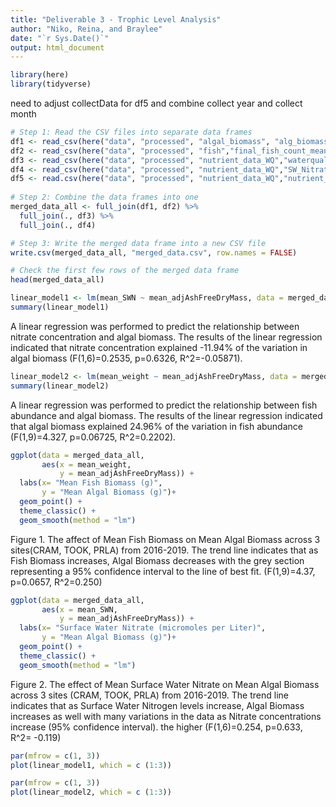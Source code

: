 ```yaml
---
title: "Deliverable 3 - Trophic Level Analysis"
author: "Niko, Reina, and Braylee"
date: "`r Sys.Date()`"
output: html_document
---
```

```r
library(here)
library(tidyverse)

```

need to adjust collectData for df5 and combine collect year and collect month
```r
# Step 1: Read the CSV files into separate data frames
df1 <- read_csv(here("data", "processed", "algal_biomass", "alg_biomass_means.csv"))
df2 <- read_csv(here("data", "processed", "fish","final_fish_count_means.csv"))
df3 <- read_csv(here("data", "processed", "nutrient_data_WQ","waterqual_means.csv"))
df4 <- read_csv(here("data", "processed", "nutrient_data_WQ","SW_Nitrate_means.csv"))
df5 <- read.csv(here("data", "processed", "nutrient_data_WQ","nutrient_data_means.csv"))
                
# Step 2: Combine the data frames into one
merged_data_all <- full_join(df1, df2) %>% 
  full_join(., df3) %>% 
  full_join(., df4)

# Step 3: Write the merged data frame into a new CSV file
write.csv(merged_data_all, "merged_data.csv", row.names = FALSE)

# Check the first few rows of the merged data frame
head(merged_data_all)
```


```r

linear_model1 <- lm(mean_SWN ~ mean_adjAshFreeDryMass, data = merged_data_all)
summary(linear_model1)
```

A linear regression was performed to predict the relationship between nitrate concentration and algal biomass. The results of the linear regression indicated that nitrate concentration explained -11.94% of the variation in algal biomass (F(1,6)=0.2535, p=0.6326, R^2=-0.05871).



```r
linear_model2 <- lm(mean_weight ~ mean_adjAshFreeDryMass, data = merged_data_all)
summary(linear_model2)
```

A linear regression was performed to predict the relationship between fish abundance and algal biomass. The results of the linear regression indicated that algal biomass explained 24.96% of the variation in fish abundance (F(1,9)=4.327, p=0.06725, R^2=0.2202). 


```r
ggplot(data = merged_data_all,
       aes(x = mean_weight, 
           y = mean_adjAshFreeDryMass)) +
  labs(x= "Mean Fish Biomass (g)",
       y = "Mean Algal Biomass (g)")+
  geom_point() +
  theme_classic() +
  geom_smooth(method = "lm")
```
Figure 1. The affect of Mean Fish Biomass on Mean Algal Biomass across 3 sites(CRAM, TOOK, PRLA) from 2016-2019. The trend line indicates that as Fish Biomass increases, Algal Biomass decreases with the grey section representing a 95% confidence interval to the line of best fit. (F(1,9)=4.37, p=0.0657, R^2=0.250) 

```r
ggplot(data = merged_data_all,
       aes(x = mean_SWN, 
           y = mean_adjAshFreeDryMass)) +
  labs(x= "Surface Water Nitrate (micromoles per Liter)", 
       y = "Mean Algal Biomass (g)")+
  geom_point() +
  theme_classic() +
  geom_smooth(method = "lm")
```
Figure 2. The effect of Mean Surface Water Nitrate on Mean Algal Biomass across 3 sites (CRAM, TOOK, PRLA) from 2016-2019. The trend line indicates that as Surface Water Nitrogen levels increase, Algal Biomass increases as well with many variations in the data as Nitrate concentrations increase (95% confidence interval). the higher  (F(1,6)=0.254, p=0.633, R^2= -0.119)
```r
par(mfrow = c(1, 3))
plot(linear_model1, which = c (1:3))
```

```r
par(mfrow = c(1, 3))
plot(linear_model2, which = c (1:3))
```

